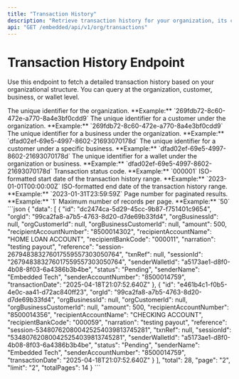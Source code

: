 ```yaml
---
title: "Transaction History"
description: "Retrieve transaction history for your organization, its customers, businesses, or business customers. The level of detail is determined by the query parameters provided."
api: "GET /embedded/api/v1/org/transactions"
---
```


# Transaction History Endpoint

Use this endpoint to fetch a detailed transaction history based on your organizational structure. You can query at the organization, customer, business, or wallet level.

<ParamField query="orgId" type="string" required>
	The unique identifier for the organization. **Example:**
	`269fdb72-8c60-472e-a770-8a4e3bf0cdd9`
</ParamField>

<ParamField query="orgCustomerId" type="string" required>
	The unique identifier for a customer under the organization. **Example:**
	`269fdb72-8c60-472e-a770-8a4e3bf0cdd9`
</ParamField>

<ParamField query="orgBusinessId" type="string">
	The unique identifier for a business under the organization. **Example:**
	`dfad02ef-69e5-4997-8602-21693070178d`
</ParamField>

<ParamField query="orgBusinessCustomerId" type="string">
	The unique identifier for a customer under a specific business. **Example:**
	`dfad02ef-69e5-4997-8602-21693070178d`
</ParamField>

<ParamField query="walletId" type="string">
	The unique identifier for a wallet under the organization or business.
	**Example:** `dfad02ef-69e5-4997-8602-21693070178d`
</ParamField>

<ParamField query="status" type="string">
	Transaction status code. **Example:** `000001`
</ParamField>

<ParamField query="startDate" type="string" required>
	ISO-formatted start date of the transaction history range. **Example:**
	`2023-01-01T00:00:00Z`
</ParamField>

<ParamField query="endDate" type="string" required>
	ISO-formatted end date of the transaction history range. **Example:**
	`2023-01-31T23:59:59Z`
</ParamField>

<ParamField query="page" type="string" required>
	Page number for paginated results. **Example:** `1`
</ParamField>

<ParamField query="limit" type="string" required>
	Maximum number of records per page. **Example:** `50`
</ParamField>

<ResponseExample>
```json
{
	"data": [
		{
			"id": "dc2474ca-5d29-45cc-9b87-f751401c9654",
			"orgId": "99ca2fa8-a7b5-4763-8d20-d7de69b33fd4",
			"orgBusinessId": null,
			"orgCustomerId": null,
			"orgBusinessCustomerId": null,
			"amount": 500,
			"recipientAccountNumber": "8500014302",
			"recipientAccountName": "HOME LOAN ACCOUNT",
			"recipientBankCode": "000011",
			"narration": "testing payout",
			"reference": "session-267948383276017559557303050764",
			"txnRef": null,
			"sessionId": "267948383276017559557303050764",
			"senderWalletId": "a5173ae1-d8f0-4b08-8f03-6a4386b3b4be",
			"status": "Pending",
			"senderName": "Embedded Tech",
			"senderAccountNumber": "8500014759",
			"transactionDate": "2025-04-18T21:07:52.640Z"
		},
		{
			"id": "e461b4c1-f0b5-4e0c-aa41-d72ac840ff23",
			"orgId": "99ca2fa8-a7b5-4763-8d20-d7de69b33fd4",
			"orgBusinessId": null,
			"orgCustomerId": null,
			"orgBusinessCustomerId": null,
			"amount": 500,
			"recipientAccountNumber": "8500014356",
			"recipientAccountName": "CHECKING ACCOUNT",
			"recipientBankCode": "000059",
			"narration": "testing payout",
			"reference": "session-534807620800425254039813745281",
			"txnRef": null,
			"sessionId": "534807620800425254039813745281",
			"senderWalletId": "a5173ae1-d8f0-4b08-8f03-6a4386b3b4be",
			"status": "Pending",
			"senderName": "Embedded Tech",
			"senderAccountNumber": "8500014759",
			"transactionDate": "2025-04-18T21:07:52.640Z"
		}
	],
	"total": 28,
	"page": "2",
	"limit": "2",
	"totalPages": 14
}
```
<Response Example>
